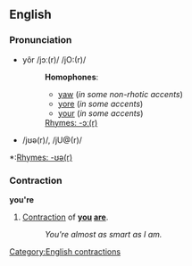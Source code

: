 ==English==
===Pronunciation===
*yôr /jɔː(r)/ /jO:(r)/
*:'''Homophones''':
*:*[[yaw]] (''in some non-rhotic accents'')
*:*[[yore]] (''in some accents'')
*:*[[your]] (''in some accents'')
*:[[Rhymes:English:-ɔː(r)|Rhymes: -ɔː(r)]]
*/jʊə(r)/, /jU@(r)/
<!--*:*[[your]] (''in some accents'') is this a homophone to this pronunciation sometimes?-->
*:[[Rhymes:English:-ʊə(r)|Rhymes: -ʊə(r)]]

===Contraction===
'''you're''' 

#[[Contraction]] of '''[[you]] [[are]]'''.
#:''You're almost as smart as I am.''

<!--only add translations if they are contractions too-->

[[Category:English contractions]]